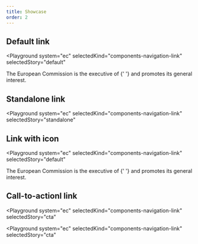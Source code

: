 ```yaml
---
title: Showcase
order: 2
---
```




## Default link

<Playground
  system="ec"
  selectedKind="components-navigation-link"
  selectedStory="default"
>
  <p className="ecl-u-type-paragraph">
    The European Commission is the executive of <Link {...demoContentDefault} />{' '}
    and promotes its general interest.
  </p>
</Playground>

## Standalone link

<Playground
  system="ec"
  selectedKind="components-navigation-link"
  selectedStory="standalone"
>
  <Link {...demoContentStandalone} />
</Playground>

## Link with icon

<Playground
  system="ec"
  selectedKind="components-navigation-link"
  selectedStory="default"
>
  <p className="ecl-u-type-paragraph">
    The European Commission is the executive of <Link {...demoContentIcon} />{' '}
    and promotes its general interest.
  </p>
</Playground>

## Call-to-actionl link

<Playground
  system="ec"
  selectedKind="components-navigation-link"
  selectedStory="cta"
>
  <Link {...demoContentCTA} />
</Playground>

<Playground
  system="ec"
  selectedKind="components-navigation-link"
  selectedStory="cta"
>
  <Link {...demoContentCTAIcon} />
</Playground>
